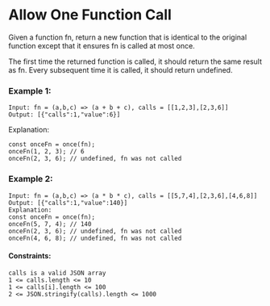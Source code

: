# Allow One Function Call

Given a function fn, return a new function that is identical to the original function except that it ensures fn is called at most once.

The first time the returned function is called, it should return the same result as fn.
Every subsequent time it is called, it should return undefined.

### Example 1:

```
Input: fn = (a,b,c) => (a + b + c), calls = [[1,2,3],[2,3,6]]
Output: [{"calls":1,"value":6}]
```

Explanation:

```
const onceFn = once(fn);
onceFn(1, 2, 3); // 6
onceFn(2, 3, 6); // undefined, fn was not called
```

### Example 2:

```
Input: fn = (a,b,c) => (a * b * c), calls = [[5,7,4],[2,3,6],[4,6,8]]
Output: [{"calls":1,"value":140}]
Explanation:
const onceFn = once(fn);
onceFn(5, 7, 4); // 140
onceFn(2, 3, 6); // undefined, fn was not called
onceFn(4, 6, 8); // undefined, fn was not called
```

#### Constraints:

```
calls is a valid JSON array
1 <= calls.length <= 10
1 <= calls[i].length <= 100
2 <= JSON.stringify(calls).length <= 1000
```
